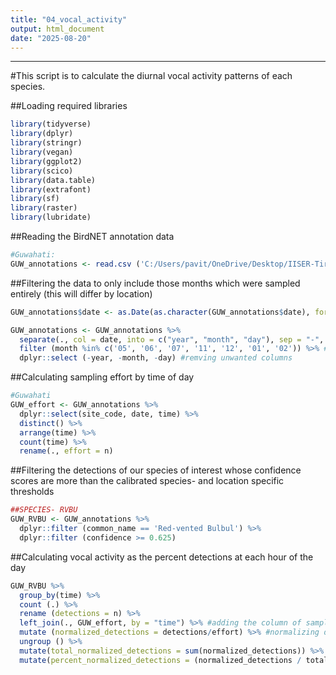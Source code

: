 ```yaml
---
title: "04_vocal_activity"
output: html_document
date: "2025-08-20"
---
```


---
#This script is to calculate the diurnal vocal activity patterns of each species.

##Loading required libraries
```r
library(tidyverse)
library(dplyr)
library(stringr)
library(vegan)
library(ggplot2)
library(scico)
library(data.table)
library(extrafont)
library(sf)
library(raster)
library(lubridate)
```

##Reading the BirdNET annotation data
```r
#Guwahati:
GUW_annotations <- read.csv ('C:/Users/pavit/OneDrive/Desktop/IISER-Tirupati-FA-2025_App/COVIDSoundscapes-project/BirdNET-vocal-activity/results/GUW_BirdNET_annotations.csv')
```

##Filtering the data to only include those months which were sampled entirely (this will differ by location)
```r
GUW_annotations$date <- as.Date(as.character(GUW_annotations$date), format = "%Y%m%d") #reading it in appropriate format

GUW_annotations <- GUW_annotations %>%
  separate(., col = date, into = c("year", "month", "day"), sep = "-", remove = FALSE) %>% #separating date 
  filter (month %in% c('05', '06', '07', '11', '12', '01', '02')) %>% #only May, June, July, Nov, Dec 2022, and Jan and Feb 2023 have been sampled across entire months
  dplyr::select (-year, -month, -day) #remving unwanted columns
```

##Calculating  sampling effort by time of day
```r
#Guwahati
GUW_effort <- GUW_annotations %>%
  dplyr::select(site_code, date, time) %>%
  distinct() %>%
  arrange(time) %>%
  count(time) %>%
  rename(., effort = n)
```

##Filtering the detections of our species of interest whose confidence scores are more than the calibrated species- and location specific thresholds
```r
##SPECIES- RVBU
GUW_RVBU <- GUW_annotations %>%
  dplyr::filter (common_name == 'Red-vented Bulbul') %>%
  dplyr::filter (confidence >= 0.625)
```

##Calculating vocal activity as the percent detections at each hour of the day
```r
GUW_RVBU %>%
  group_by(time) %>%
  count (.) %>%
  rename (detections = n) %>%
  left_join(., GUW_effort, by = "time") %>% #adding the column of sampling effort for each hour of the day
  mutate (normalized_detections = detections/effort) %>% #normalizing detections by dividing it by effort
  ungroup () %>%
  mutate(total_normalized_detections = sum(normalized_detections)) %>% 
  mutate(percent_normalized_detections = (normalized_detections / total_normalized_detections) * 100) #this gives us the percent vocal activity for each hour of the day
```






